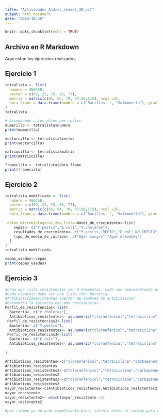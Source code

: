 ---
title: "Actividades_Andres_chavez_30_oct"
output: html_document
date: "2024-10-30"
---

```{r setup, include=FALSE}
knitr::opts_chunk$set(echo = TRUE)
```

## Archivo en R Markdown

Aqui estan los ejercicios realizados

## Ejercicio 1

```{r}
tetralista <- list(
  numero = 466458,
  vector = c(69, 25, 76, 65, 77),
  matriz = matrix(c(85, 64, 79, 47,69,115), ncol =3),
  data_frame = data.frame(nombre = c("Bacillus. ", "Salmonella"), gram = c("+", "-"))
)
tetralista

# Accediendo a los datos por indice
numerillo <- tetralista$numero
print(numerillo)

vectorcillo <- tetralista$vector
print(vectorcillo)

matrixcilla <- tetralista$matriz
print(matrixcilla)

framecillo <- tetralista$data_frame
print(framecillo)
```

## Ejercicio 2

```{r}
tetralista_modificada <- list(
  numero = 466458,
  vector = c(69, 25, 76, 65, 77),
  matriz = matrix(c(85, 64, 79, 47,69,115), ncol =3),
  data_frame = data.frame(nombre = c("Bacillus. ", "Salmonella"), gram = c("+", "-")),
  
 datos_microbiologicos_2da_lista=datos_de_crecimiento<-list(
    cepas<- c("Y.pestis","E.coli","V.cholerae"),
    resultados_de_crecimiento<- c("Y.pestis,CRECIO","E.coli NO CRECIO","V.cholerae CRECIO"),
    tipo_de_medio_de_cultivo<- c("Agar sangre","Agar mckonkey")
  )
)
tetralista_modificada

cepas_usadas<-cepas
print(cepas_usadas)

```

## Ejercicio 3

```{r}
#Crea una lista resistencias con 3 elementos, cada uno representando una bacteria.
#Cada elemento debe ser una lista con: Bacteria, 
#AntibióticosResistentes (vector de nombres de antibióticos).
#Encuentra la bacteria con más resistencias.
Perfil_de_resistencias<-list(
  Bacteria<- c("V.cholerae"),
  Antibioticos_resistentes<- as.numeric("cloranfenicol","tetraciclina","carbapenemicos"),
 Perfil_de_resistencias2<-list(
  Bacteria<- c("Y.pestis"),
  Antibioticos_resistentes<- as.numeric("cloranfenicol","tetraciclina","carbapenemicos"),
 Perfil_de_resistencias3<-list(
  Bacteria<- c("E.coli"),
  Antibioticos_resistentes<- as.numeric("cloranfenicol","tetraciclina","carbapenemicos")
 
)

Antibioticos_resistentes<-c("cloranfenicol","tetraciclina","carbapenemicos")
Antibioticos_resistentes
Antibioticos_resistentes2<-c("cloranfenicol","tetraciclina","carbapenemicos","sdvas")
Antibioticos_resistentes2
Antibioticos_resistentes3<-c("cloranfenicol","tetraciclina","carbapenemicos","safda","asfad")
Antibioticos_resistentes3
mayor_resistente<-c(Antibioticos_resistentes,Antibioticos_resistentes2,Antibioticos_resistentes3)
mayor_resistente
mayor_resistente2<- which(mayor_resistente >3)
mayor_resistente2

#por tiempo ya no pude completarlo bien, intente hacer el codigo para determinar las mas resistentes
```

